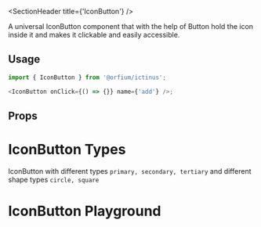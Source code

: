 
<Meta of={IconButtonStories} />

<SectionHeader title={'IconButton'} />

A universal IconButton component that with the help of Button hold the icon inside it and makes it clickable and easily accessible.

## Usage

```js
import { IconButton } from '@orfium/ictinus';

<IconButton onClick={() => {}} name={'add'} />;
```

## Props

<ArgTypes of={IconButton} />

# IconButton Types

IconButton with different types `primary, secondary, tertiary` and different shape types `circle, square`

<Canvas of={IconButtonStories.IconButtonTypes} />

# IconButton Playground

<Canvas of={IconButtonStories.IconButtonPlayground} />
